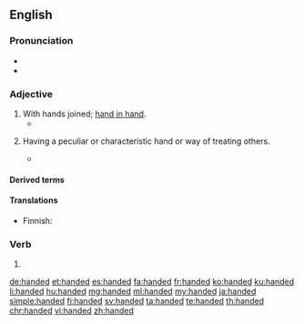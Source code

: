 ==English==

===Pronunciation===
* {{IPA|/ˈhændɪd/|lang=en}}
* {{audio|en-us-handed.ogg|Audio (US)|lang=en}}

===Adjective===
{{en-adj|-}}

# With hands joined; [[hand in hand]].
#* {{quote-book|year=1667|title=Paradise Lost|section=Book IV.|author=[[w:John Milton|John Milton]]|passage=Into their inmost bower, '''Handed''' they went.}}
# {{qualifier|in combination}} Having a peculiar or characteristic hand or way of treating others.
#* {{quote-book|passage=As poisonous tongued as '''handed|author=Shakespeare|title=Cymbeline|section=III-ii|year={{circa2|1609|short=yes}}}}

====Derived terms====
{{der3|lang=en<!--
-->|handedness<!-
-->|backhanded<!--
-->|barehanded<!--
-->|bloody-handed<!--
-->|both-handed<!--
-->|broken-handed<!--
-->|cack-handed<!--
-->|car-handed<!--
-->|clean-handed<!--
-->|close-handed<!--
-->|coarse-handed<!--
-->|crabbed-handed<!--
-->|cross-handed<!--
-->|dead-handed<!--
-->|deadly-handed<!--
-->|deft-handed<!--
-->|delicate-handed<!--
-->|dirty-handed<!--
-->|double-handed<!--
-->|doughty-handed<!--
-->|dry-handed<!--
-->|empty-handed<!--
-->|even-handed<!--
-->|fair-handed<!--
-->|fast-handed<!--
-->|forehanded<!--
-->|four-handed<!--
-->|frank-handed<!--
-->|free-handed<!--
-->|full-handed<!--
-->|gawk-handed<!--
-->|gentle-handed<!--
-->|glad-handed<!--
-->|gouty-handed<!--
-->|gripe-handed<!--
-->|gripple-handed<!--
-->|ham-handed<!--
-->|hard-handed<!--
-->|heavy-handed<!--
-->|high-handed<!--
-->|hook-handed<!--
-->|horny-handed<!--
-->|hundred-handed<!--
-->|idle-handed<!--
-->|iron-handed<!--
-->|katy-handed<!--
-->|keck-handed<!--
-->|lady-handed<!--
-->|large-handed<!--
-->|left-handed<!--
-->|level-handed<!--
-->|light-handed<!--
-->|lily-handed<!--
-->|loose-handed<!--
-->|lusty-handed<!--
-->|many-handed<!--
-->|Marlborough-handed<!--
-->|mighty-handed<!--
-->|million-handed<!--
-->|mob-handed<!--
-->|myriad-handed<!--
-->|naked-handed<!--
-->|neat-handed<!--
-->|nimble-handed<!--
-->|numb-handed<!--
-->|off-handed<!--
-->|one-handed<!--
-->|open-handed<!--
-->|overhanded<!--
-->|partan-handed<!--
-->|pink-handed<!--
-->|powerful-handed<!--
-->|quick-handed<!--
-->|ready-handed<!--
-->|red-handed<!--
-->|right-handed<!--
-->|room-handed<!--
-->|scram-handed<!--
-->|second-handed<!--
-->|short-handed<!--
-->|shovel-handed<!--
-->|side-handed<!--
-->|single-handed<!--
-->|slack-handed<!--
-->|sleight-handed<!--
-->|spade-handed<!--
-->|spare-handed<!--
-->|steady-handed<!--
-->|strait-handed<!--
-->|strong-handed<!--
-->|sure-handed<!--
-->|sweet-handed<!--
-->|swift-handed<!--
-->|tender-handed<!--
-->|thousand-handed<!--
-->|three-handed<!--
-->|toom-handed<!--
-->|tway-handed<!--
-->|two-handed<!--
-->|underhanded<!--
-->|up-handed<!--
-->|weak-handed<!--
-->|well-handed<!--
-->|white-handed<!--
-->|wide-handed<!--
-->|worldly-handed<!--
-->|yare-handed<!--
-->}}

====Translations====
{{trans-see|with hands joined|hand in hand}}

{{trans-top|having a peculiar or characteristic hand}}
* Finnish: {{t|fi|kätinen}}
{{trans-mid}}
{{trans-bottom}}

===Verb===
{{head|en|verb form}}

# {{en-past of|hand}}

[[de:handed]]
[[et:handed]]
[[es:handed]]
[[fa:handed]]
[[fr:handed]]
[[ko:handed]]
[[ku:handed]]
[[li:handed]]
[[hu:handed]]
[[mg:handed]]
[[ml:handed]]
[[my:handed]]
[[ja:handed]]
[[simple:handed]]
[[fi:handed]]
[[sv:handed]]
[[ta:handed]]
[[te:handed]]
[[th:handed]]
[[chr:handed]]
[[vi:handed]]
[[zh:handed]]
